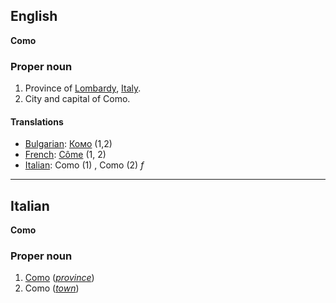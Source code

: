 ==English==
'''Como'''

===Proper noun===

#Province of [[Lombardy]], [[Italy]].
#City and capital of Como.

====Translations====

*[[Bulgarian]]: [[Комо]] (1,2)
*[[French]]: [[Côme]] (1, 2)
*[[Italian]]: Como (1) '' '', Como (2) ''f''

----

==Italian==
'''Como'''

===Proper noun===

#[[w:it:Como|Como]] (''[[province]]'')
#Como (''[[town]]'')